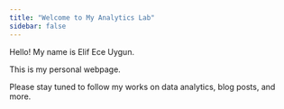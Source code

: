 ```yaml
---
title: "Welcome to My Analytics Lab"
sidebar: false 
---
```


Hello! My name is Elif Ece Uygun.

This is my personal webpage.

Please stay tuned to follow my works on data analytics, blog posts, and more.
